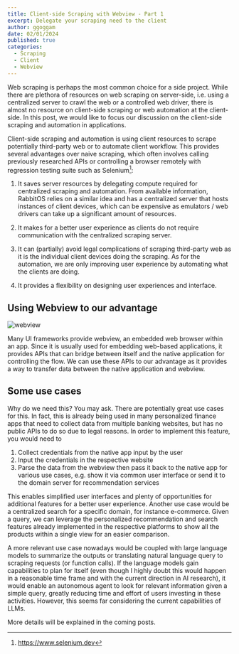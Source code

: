 ```yaml
---
title: Client-side Scraping with Webview - Part 1
excerpt: Delegate your scraping need to the client
author: ggoggam
date: 02/01/2024
published: true
categories:
  - Scraping
  - Client
  - Webview
---
```


Web scraping is perhaps the most common choice for a side project.
While there are plethora of resources on web scraping on server-side, i.e. using a centralized server to crawl the web or a controlled web driver, there is almost no resource on client-side scraping or web automation at the client-side.
In this post, we would like to focus our discussion on the client-side scraping and automation in applications.

Client-side scraping and automation is using client resources to scrape potentially third-party web or to automate client workflow.
This provides several advantages over naive scraping, which often involves calling previously researched APIs or controlling a browser remotely with regression testing suite such as Selenium[^1]:

1. It saves server resources by delegating compute required for centralized scraping and automation. From available information, RabbitOS relies on a similar idea and has a centralized server that hosts instances of client devices, which can be expensive as emulators / web drivers can take up a significant amount of resources.

2. It makes for a better user experience as clients do not require communication with the centralized scraping server.

3. It can (partially) avoid legal complications of scraping third-party web as it is the individual client devices doing the scraping. As for the automation, we are only improving user experience by automating what the clients are doing.

4. It provides a flexibility on designing user experiences and interface.

## Using Webview to our advantage

![webview](/content/asset/webview.png)

Many UI frameworks provide webview, an embedded web browser within an app. 
Since it is usually used for embedding web-based applications, it provides APIs that can bridge between itself and the native application for controlling the flow.
We can use these APIs to our advantage as it provides a way to transfer data between the native application and webview.

## Some use cases

Why do we need this? You may ask. There are potentially great use cases for this.
In fact, this is already being used in many personalized finance apps that need to collect data from multiple banking websites, but has no public APIs to do so due to legal reasons. 
In order to implement this feature, you would need to 
1. Collect credentials from the native app input by the user
2. Input the credentials in the respective website
3. Parse the data from the webview then pass it back to the native app for various use cases, e.g. show it via common user interface or send it to the domain server for recommendation services

This enables simplified user interfaces and plenty of opportunities for additional features for a better user experience.
Another use case would be a centralized search for a specific domain, for instance e-commerce.
Given a query, we can leverage the personalized recommendation and search features already implemented in the respective platforms to show all the products within a single view for an easier comparison.

A more relevant use case nowadays would be coupled with large language models to summarize the outputs or translating natural language query to scraping requests (or function calls). 
If the language models gain capabilities to plan for itself (even though I highly doubt this would happen in a reasonable time frame and with the current direction in AI research), it would enable an autonomous agent to look for relevant information given a simple query, greatly reducing time and effort of users investing in these activities. However, this seems far considering the current capabilities of LLMs.

More details will be explained in the coming posts.




[^1]: https://www.selenium.dev